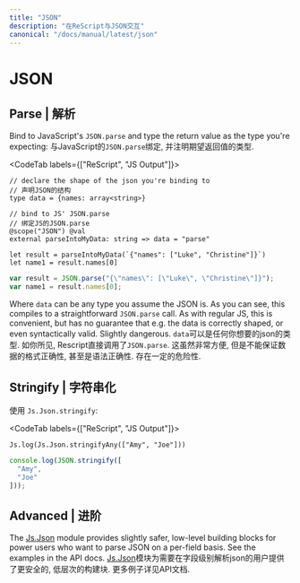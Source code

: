 ```yaml
---
title: "JSON"
description: "在ReScript与JSON交互"
canonical: "/docs/manual/latest/json"
---
```


# JSON

## Parse | 解析

Bind to JavaScript's `JSON.parse` and type the return value as the type you're expecting:
与JavaScript的`JSON.parse`绑定, 并注明期望返回值的类型. 

<CodeTab labels={["ReScript", "JS Output"]}>

```res example
// declare the shape of the json you're binding to
// 声明JSON的结构
type data = {names: array<string>}

// bind to JS' JSON.parse
// 绑定JS的JSON.parse
@scope("JSON") @val
external parseIntoMyData: string => data = "parse"

let result = parseIntoMyData(`{"names": ["Luke", "Christine"]}`)
let name1 = result.names[0]
```
```js
var result = JSON.parse("{\"names\": [\"Luke\", \"Christine\"]}");
var name1 = result.names[0];
```

</CodeTab>

Where `data` can be any type you assume the JSON is. As you can see, this compiles to a straightforward `JSON.parse` call. As with regular JS, this is convenient, but has no guarantee that e.g. the data is correctly shaped, or even syntactically valid. Slightly dangerous.
`data`可以是任何你想要的json的类型.  如你所见, Rescript直接调用了`JSON.parse`.  这虽然非常方便, 但是不能保证数据的格式正确性, 甚至是语法正确性.  存在一定的危险性. 

## Stringify | 字符串化

使用 `Js.Json.stringify`:

<CodeTab labels={["ReScript", "JS Output"]}>

```res example
Js.log(Js.Json.stringifyAny(["Amy", "Joe"]))
```
```js
console.log(JSON.stringify([
  "Amy",
  "Joe"
]));
```

</CodeTab>

## Advanced | 进阶

The [Js.Json](api/js/json) module provides slightly safer, low-level building blocks for power users who want to parse JSON on a per-field basis. See the examples in the API docs.
[Js.Json](api/js/json)模块为需要在字段级别解析json的用户提供了更安全的, 低层次的构建块. 更多例子详见API文档. 
